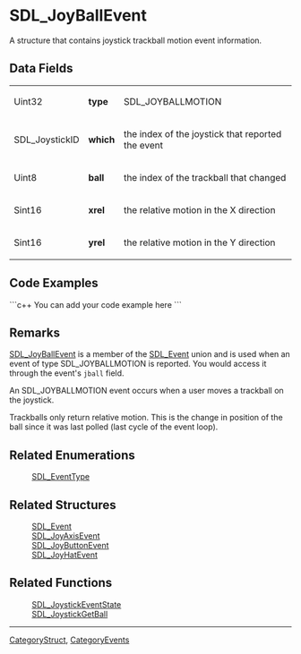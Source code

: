<!-- pragma section-numbers off -->
<!-- pragma camelcase off -->

= SDL_JoyBallEvent =
A structure that contains joystick trackball motion event information.


== Data Fields ==
{|
|Uint32
|'''type'''
|SDL_JOYBALLMOTION
|-
|SDL_JoystickID
|'''which'''
|the index of the joystick that reported the event
|-
|Uint8
|'''ball'''
|the index of the trackball that changed
|-
|Sint16
|'''xrel'''
|the relative motion in the X direction
|-
|Sint16
|'''yrel'''
|the relative motion in the Y direction
|}

== Code Examples ==
```c++
You can add your code example here
```

== Remarks ==
[[SDL_JoyBallEvent]] is a member of the [[SDL_Event]] union and is used when an event of type SDL_JOYBALLMOTION is reported.  You would access it through the event's <code>jball</code> field.

An SDL_JOYBALLMOTION event occurs when a user moves a trackball on the joystick.

Trackballs only return relative motion. This is the change in position of the ball since it was last polled (last cycle of the event loop).

== Related Enumerations ==
:[[SDL_EventType]]

== Related Structures ==
:[[SDL_Event]]
:[[SDL_JoyAxisEvent]]
:[[SDL_JoyButtonEvent]]
:[[SDL_JoyHatEvent]]

== Related Functions ==
:[[SDL_JoystickEventState]]
:[[SDL_JoystickGetBall]]

----
[[CategoryStruct]], [[CategoryEvents]]
